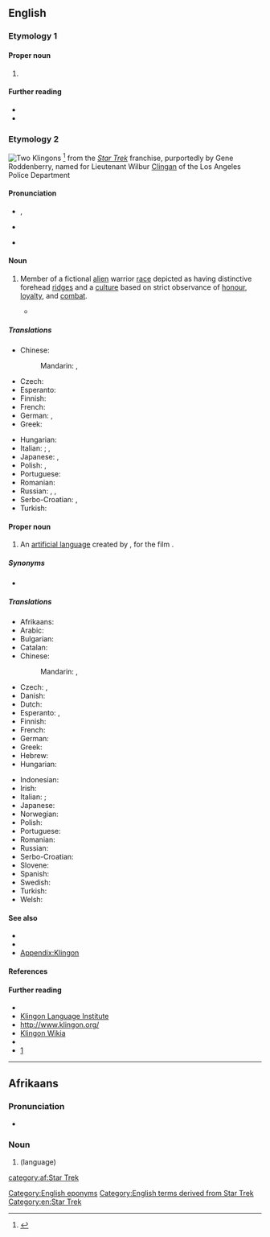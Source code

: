 {{also|klingon}}
==English==

===Etymology 1===
{{rfe|en}}

====Proper noun====
{{en-proper-noun|s}}

# {{surname|en}}

====Further reading====
* {{R:en:DAFN}}
* {{R:en:Forebears|klingon}}

===Etymology 2===
[[File:Riverside Trek Fest 2014 (14349292930).jpg|thumb|right|alt=Photograph of two people in Klingon costume|Two Klingons]]
{{circa|1960s}}<ref>{{R:Lexico|pos=n}}</ref> from the ''[[w:Star Trek|Star Trek]]'' franchise, purportedly by Gene Roddenberry, named for Lieutenant Wilbur [[Clingan]] of the Los Angeles Police Department

====Pronunciation====
* {{enPR|klĭng'ŏn}}, {{IPA|en|/ˈklɪŋɒn/}}
* {{audio|en|LL-Q1860 (eng)-Vealhurl-Klingon.wav|Audio (Southern England)}}
* {{a|US}} {{IPA|en|/ˈklɪŋɑn/|/ˈkliŋɑn/}}

====Noun====
{{en-noun}}

# {{lb|en|countable}} Member of a fictional [[alien]] warrior [[race]] depicted as having distinctive forehead [[ridge]]s and a [[culture]] based on strict observance of [[honour]], [[loyalty]], and [[combat]].
#* {{quote-av
|en
|date=March 23, 1967
|author={{w|Leonard Nimoy}}, {{w|William Shatner}}
|title={{w|Errand of Mercy}}
|series={{w|Star Trek: The Original Series}}
|publisher={{w|Paramount Domestic Television}}
|oclc=42867221
|passage=SPOCK: Captain, we've reached the designated position for scanning the coded directive tape.<br>KIRK: Good. We've both guessed right. Negotiations with the '''Klingon''' Empire are on the verge of breaking down. Starfleet Command anticipates a surprise attack. We are to proceed to Organia and take whatever steps are necessary to prevent the '''Klingons''' from using it as a base.}}

=====Translations=====
{{trans-top|member of an alien warrior race in the Star Trek universe}}
* Chinese:
*: Mandarin: {{t+|cmn|克林貢}}, {{t+|cmn|克林贡|tr=Kèlíngòng}}
* Czech: {{t|cs|Klingon|m}}
* Esperanto: {{t+|eo|klingono}}
* Finnish: {{t+|fi|klingon}}
* French: {{t+|fr|Klingon|m}}
* German: {{t+|de|Klingone|m}}, {{t|de|Klingonin|f}}
* Greek: {{t|el|Κλίγκον|n}}
{{trans-mid}}
* Hungarian: {{t+|hu|klingon}}
* Italian: {{t+|it|klingon}}; {{t|it|klingoniano|m}}, {{t|it|klingoniana|f}}
* Japanese: {{t|ja|クリンゴン人}}, {{t|ja|クリンゴンじん|tr=kuringon jin}}
* Polish: {{t+|pl|Klingon|m}}, {{t|pl|Klingonka|f}}
* Portuguese: {{t+|pt|klingon|m|f}}
* Romanian: {{t|ro|klingonian|m}}
* Russian: {{t|ru|клингон|m}}, {{t|ru|клингонец|m}}, {{t|ru|клингонка|f}}
* Serbo-Croatian: {{t|sh|клингонац|m|tr=klingonac|sc=Cyrl}}, {{t|sh|клингонка|f|tr=klingonka|sc=Cyrl}}
* Turkish: {{t|tr|Klingon}}
{{trans-bottom}}

====Proper noun====
{{en-proper noun}}

# An [[artificial language]] created by {{w|lang=en|Marc Okrand}}, for the film ''{{w|lang=en|Star Trek II: The Wrath of Khan}}''.

=====Synonyms=====
* {{l|en|Klingonese}}

=====Translations=====
{{trans-top|the language}}
* Afrikaans: {{t+|af|Klingon}}
* Arabic: {{t|ar|كْلِينْغُونِيَّة|f}}
* Bulgarian: {{t|bg|клингонски|m}}
* Catalan: {{t+|ca|klingon|m}}
* Chinese:
*: Mandarin: {{t+|cmn|克林貢語|sc=Hani}}, {{t+|cmn|克林贡语|tr=Kèlíngòngyǔ|sc=Hani}}
* Czech: {{t|cs|klingonský|m}}, {{t+|cs|klingonština|f}}
* Danish: {{t|da|klingonsk}}
* Dutch: {{t+|nl|Klingon}}
* Esperanto: {{t|eo|[[klingona]] [[lingvo]]}}, {{t|eo|la klingona}}
* Finnish: {{t+|fi|klingon}}
* French: {{t+|fr|klingon|m}}
* German: {{t+|de|Klingonisch|n}}
* Greek: {{t|el|[[γλώσσα]] [[Κλίγκον]]|f}}
* Hebrew: {{t|he|קלינגונית|f|tr=klingónit}}
* Hungarian: {{t+|hu|klingon}}
{{trans-mid}}
* Indonesian: {{t|id|bahasa klingon}}
* Irish: {{t|ga|Tliongáinis|f}}
* Italian: {{t|it|Klingon|m}}; {{t|it|Klingoniano|m}}
* Japanese: {{t|ja|クリンゴン語|tr=[[クリンゴンご]], kuringongo}}
* Norwegian: {{t|no|klingonsk}}
* Polish: {{t+|pl|klingoński|m}}
* Portuguese: {{t+|pt|klingon}}
* Romanian: {{t|ro|klingoniană|f}}
* Russian: {{t|ru|клингонский|m}}
* Serbo-Croatian: {{t|sh|клингонски|m|tr=klingonski|sc=Cyrl}}
* Slovene: {{t|sl|klingonski|m}}
* Spanish: {{t|es|klingon|m}}
* Swedish: {{t+|sv|klingonska}}
* Turkish: {{t+|tr|Klingonca}}
* Welsh: {{t|cy|klingon}}
{{trans-bottom}}

====See also====
* {{pedialite}}
* {{l|en|Qapla'}}
* [[Appendix:Klingon]]

====References====
<references/>

====Further reading====
* {{R:OneLook}}
* [https://web.archive.org/web/20101113055831/http://www.kli.org/ Klingon Language Institute]
* [http://www.klingon.org/ http://www.klingon.org/]
* [http://klingon.wikia.com/ Klingon Wikia]
* {{Linguist List|code=tlh}}
* [http://memory-alpha.org/wiki/Klingon]

[[Category:English eponyms]]
[[Category:English terms derived from Star Trek]]
[[Category:en:Star Trek]]
{{C|en|Celestial inhabitants}}
{{topics|en|Artificial languages}}

----

==Afrikaans==

===Pronunciation===
* {{audio|af|LL-Q14196 (afr)-Oesjaar-Klingon.wav|Audio}}

===Noun===
{{af-noun|-}}

# {{l|en|Klingon}} (language)

[[category:af:Star Trek]]

{{topics|af|Artificial languages}}